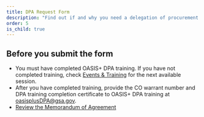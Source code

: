 ```yaml
---
title: DPA Request Form
description: "Find out if and why you need a delegation of procurement authority (DPA), how to get one, and stay updated on DPA training."
order: 5
is_child: true
---
```


## Before you submit the form

- You must have completed OASIS+ DPA training. If you have not completed training, check [Events & Training](/events-training/) for the next available session.
- After you have completed training, provide the CO warrant number and DPA training completion certificate to OASIS+ DPA training at oasisplusDPA@gsa.gov.
- [Review the Memorandum of Agreement](/files/OASIS_plus_DPA_MOA.pdf)


<DPAForm />

